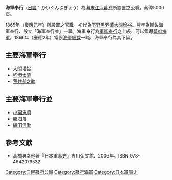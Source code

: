 '''海軍奉行'''（[[日語|日語]]：かいぐんぶぎょう）為[[幕末|幕末]][[江戸幕府|江戸幕府]]所設置之公職。薪俸5000[[石_(容量單位)|石]]。

1865年（[[慶應|慶應]]元年）所設置之官職。初代為[[下野國|下野]][[黒羽藩|黒羽藩]][[大關增裕|大關增裕]]。翌年為輔佐海軍奉行、設立「海軍奉行並」一職。海軍奉行為[[軍艦奉行|軍艦奉行]]之上級、可以領導[[幕府海軍|幕府海軍]]。1866年（慶應2年）常設[[海軍總裁|海軍總裁]]一職、海軍奉行為其下級。

== 主要海軍奉行 ==
*[[大關増裕|大關増裕]]
*[[稻垣太清|稻垣太清]]
*[[荒井郁之助|荒井郁之助]]

== 主要海軍奉行並 ==
*[[小栗忠順|小栗忠順]]
*[[勝海舟|勝海舟]]
*[[織田信愛|織田信愛]]

==參考文獻==
* 高橋典幸他著『日本軍事史』吉川弘文館、2006年。ISBN 978-4642079532 {{ja icon}}

[[Category:江戸幕府公職|Category:江戸幕府公職]]
[[Category:幕府海軍|Category:幕府海軍]]
[[Category:日本軍事史|Category:日本軍事史]]